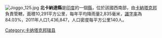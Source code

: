 [[Image:Joggo_125.jpg|right]]
'''北卡納達縣'''是[[印度|印度]]的一個[[縣|縣]]，位於該國西南部，由[[卡納塔克邦|卡納塔克邦]]負責管轄，面積10,291平方公里，每年平均降雨量2,835毫米，[[識字率|識字率]]為84.03%，2011年人口1,436,847，人口密度每平方公里140人。

{{karnataka}}
{{卡纳塔克邦行政区划小作品}}
[[Category:卡纳塔克邦辖县|Category:卡纳塔克邦辖县]]